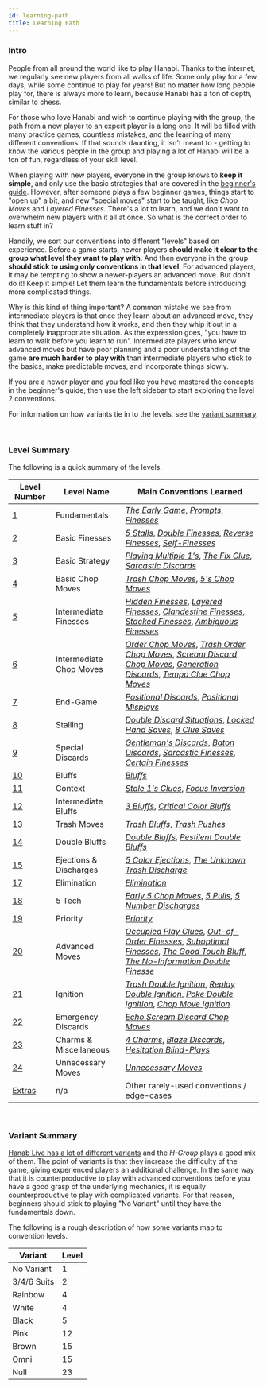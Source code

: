 ```yaml
---
id: learning-path
title: Learning Path
---
```


### Intro

People from all around the world like to play Hanabi. Thanks to the internet, we regularly see new players from all walks of life. Some only play for a few days, while some continue to play for years! But no matter how long people play for, there is always more to learn, because Hanabi has a ton of depth, similar to chess.

For those who love Hanabi and wish to continue playing with the group, the path from a new player to an expert player is a long one. It will be filled with many practice games, countless mistakes, and the learning of many different conventions. If that sounds daunting, it isn't meant to - getting to know the various people in the group and playing a lot of Hanabi will be a ton of fun, regardless of your skill level.

When playing with new players, everyone in the group knows to **keep it simple**, and only use the basic strategies that are covered in the [beginner's guide](beginner.mdx). However, after someone plays a few beginner games, things start to "open up" a bit, and new "special moves" start to be taught, like _Chop Moves_ and _Layered Finesses_. There's a lot to learn, and we don't want to overwhelm new players with it all at once. So what is the correct order to learn stuff in?

Handily, we sort our conventions into different "levels" based on experience. Before a game starts, newer players **should make it clear to the group what level they want to play with**. And then everyone in the group **should stick to using only conventions in that level**. For advanced players, it may be tempting to show a newer-players an advanced move. But don't do it! Keep it simple! Let them learn the fundamentals before introducing more complicated things.

Why is this kind of thing important? A common mistake we see from intermediate players is that once they learn about an advanced move, they think that they understand how it works, and then they whip it out in a completely inappropriate situation. As the expression goes, "you have to learn to walk before you learn to run". Intermediate players who know advanced moves but have poor planning and a poor understanding of the game **are much harder to play with** than intermediate players who stick to the basics, make predictable moves, and incorporate things slowly.

If you are a newer player and you feel like you have mastered the concepts in the beginner's guide, then use the left sidebar to start exploring the level 2 conventions.

For information on how variants tie in to the levels, see the [variant summary](#variant-summary).

<br />

### Level Summary

The following is a quick summary of the levels.

| Level Number         | Level Name              | Main Conventions Learned                                                                                                                                                                                                                                                                                                                                                                                                |
| -------------------- | ----------------------- | ----------------------------------------------------------------------------------------------------------------------------------------------------------------------------------------------------------------------------------------------------------------------------------------------------------------------------------------------------------------------------------------------------------------------- |
| [1](level-1.mdx)     | Fundamentals            | _[The Early Game](level-1.mdx#the-early-game)_, _[Prompts](level-1.mdx#the-prompt)_, _[Finesses](level-1.mdx#the-finesse)_                                                                                                                                                                                                                                                                                              |
| [2](level-2.mdx)     | Basic Finesses          | _[5 Stalls](level-2.mdx#the-5-stall-cluing-off-chop-5s)_, _[Double Finesses](level-2.mdx#the-double-finesse--triple-finesse--quadruple-finesse)_, _[Reverse Finesses](level-2.mdx#the-reverse-finesse)_, _[Self-Finesses](level-2.mdx#the-self-finesse)_                                                                                                                                                                |
| [3](level-3.mdx)     | Basic Strategy          | _[Playing Multiple 1's](level-3.mdx#playing-multiple-1s)_, _[The Fix Clue](level-3.mdx#the-fix-clue)_, _[Sarcastic Discards](level-3.mdx#the-sarcastic-discard)_                                                                                                                                                                                                                                                        |
| [4](level-4.mdx)     | Basic Chop Moves        | _[Trash Chop Moves](level-4.mdx#the-trash-chop-move)_, _[5's Chop Moves](level-4.mdx#the-5s-chop-move-5cm)_                                                                                                                                                                                                                                                                                                             |
| [5](level-5.mdx)     | Intermediate Finesses   | _[Hidden Finesses](level-5.mdx#the-hidden-finesse)_, _[Layered Finesses](level-5.mdx#the-layered-finesse)_, _[Clandestine Finesses](level-5.mdx#the-clandestine-finesse)_, _[Stacked Finesses](level-5.mdx#the-stacked-finesse)_, _[Ambiguous Finesses](level-5.mdx#the-ambiguous-finesse)_                                                                                                                             |
| [6](level-6.mdx)     | Intermediate Chop Moves | _[Order Chop Moves](level-6.mdx#the-order-chop-move-ocm)_, _[Trash Order Chop Moves](level-6.mdx#the-trash-order-chop-move-tocm)_, _[Scream Discard Chop Moves](level-6.mdx#the-scream-discard-chop-move-sdcm)_, _[Generation Discards](level-6.mdx#the-generation-discard)_, _[Tempo Clue Chop Moves](level-6.mdx#the-tempo-clue-chop-move-tccm)_                                                                      |
| [7](level-7.mdx)     | End-Game                | _[Positional Discards](level-7.mdx#the-positional-discard-indicating-a-play-with-a-discard)_, _[Positional Misplays](level-7.mdx#the-positional-misplay-indicating-a-play-with-a-misplay)_                                                                                                                                                                                                                              |
| [8](level-8.mdx)     | Stalling                | _[Double Discard Situations](level-8.mdx#double-discard-situations--double-discard-avoidance-dda-severity-2-stalling)_, _[Locked Hand Saves](level-8.mdx#the-locked-hand-save-lhs)_, _[8 Clue Saves](level-8.mdx#the-8-clue-save-8cs)_                                                                                                                                                                                  |
| [9](level-9.mdx)     | Special Discards        | _[Gentleman's Discards](level-9.mdx#the-gentlemans-discard)_, _[Baton Discards](level-9.mdx#the-baton-discard)_, _[Sarcastic Finesses](level-9.mdx#the-sarcastic-finesse)_, _[Certain Finesses](level-9.mdx#the-certain-finesse--the-certain-discard)_                                                                                                                                                                  |
| [10](level-10.mdx)   | Bluffs                  | _[Bluffs](level-10.mdx#the-bluff)_                                                                                                                                                                                                                                                                                                                                                                                      |
| [11](level-11.mdx)   | Context                 | _[Stale 1's Clues](level-11.mdx#the-stale-1s-clue)_, _[Focus Inversion](level-11.mdx#focus-inversion)_                                                                                                                                                                                                                                                                                                                  |
| [12](level-12.mdx)   | Intermediate Bluffs     | _[3 Bluffs](level-12.mdx#the-3-bluff)_, _[Critical Color Bluffs](level-12.mdx#the-critical-color-bluff)_                                                                                                                                                                                                                                                                                                                |
| [13](level-13.mdx)   | Trash Moves             | _[Trash Bluffs](level-13.mdx#the-trash-bluff)_, _[Trash Pushes](level-13.mdx#the-trash-push)_                                                                                                                                                                                                                                                                                                                           |
| [14](level-14.mdx)   | Double Bluffs           | _[Double Bluffs](level-14.mdx#the-double-bluff)_, _[Pestilent Double Bluffs](level-14.mdx#the-pestilent-double-bluff-pdb)_                                                                                                                                                                                                                                                                                              |
| [15](level-15.mdx)   | Ejections & Discharges  | _[5 Color Ejections](level-15.mdx#the-5-color-ejection-5ce)_, _[The Unknown Trash Discharge](level-15.mdx#the-unknown-trash-discharge-1-for-1-form-utd)_                                                                                                                                                                                                                                                                |
| [17](level-17.mdx)   | Elimination             | _[Elimination](level-17.mdx#elimination--elimination-notes)_                                                                                                                                                                                                                                                                                                                                                            |
| [18](level-18.mdx)   | 5 Tech                  | _[Early 5 Chop Moves](level-18.mdx#the-early-5s-chop-move)_, _[5 Pulls](level-18.mdx#the-5-pull)_, _[5 Number Discharges](level-18.mdx#5-number-discharge-5nd)_                                                                                                                                                                                                                                                         |
| [19](level-19.mdx)   | Priority                | _[Priority](level-19.mdx#the-priority-prompt--the-priority-finesse)_                                                                                                                                                                                                                                                                                                                                                    |
| [20](level-20.mdx)   | Advanced Moves          | _[Occupied Play Clues](level-20.mdx#the-occupied-play-clue--the-occupied-finesse-opc)_, _[Out-of-Order Finesses](level-20.mdx#the-out-of-order-finesse)_, _[Suboptimal Finesses](level-20.mdx#the-suboptimal-prompt--the-suboptimal-finesse--the-suboptimal-bluff)_, _[The Good Touch Bluff](level-20.mdx#the-good-touch-bluff)_, _[The No-Information Double Finesse](level-20.mdx#the-no-information-double-finesse)_ |
| [21](level-21.mdx)   | Ignition                | _[Trash Double Ignition](level-21.mdx#the-trash-double-ignition)_, _[Replay Double Ignition](level-21.mdx#the-replay-double-ignition)_, _[Poke Double Ignition](level-21.mdx#the-poke-double-ignition)_, _[Chop Move Ignition](level-21.mdx#the-chop-move-ignition)_                                                                                                                                                    |
| [22](level-22.mdx)   | Emergency Discards      | _[Echo Scream Discard Chop Moves](level-22.mdx#the-echo-scream-discard-chop-move)_                                                                                                                                                                                                                                                                                                                                      |
| [23](level-23.mdx)   | Charms & Miscellaneous  | _[4 Charms](level-23.mdx#the-4-charm)_, _[Blaze Discards](level-23.mdx#the-blaze-discard)_, _[Hesitation Blind-Plays](level-23.mdx#the-hesitation-blind-play)_                                                                                                                                                                                                                                                          |
| [24](level-24.mdx)   | Unnecessary Moves       | _[Unnecessary Moves](level-24.mdx#unnecessary-moves)_                                                                                                                                                                                                                                                                                                                                                                   |
| [Extras](extras.mdx) | n/a                     | Other rarely-used conventions / edge-cases                                                                                                                                                                                                                                                                                                                                                                              |

<br />

### Variant Summary

[Hanab Live has a lot of different variants](https://github.com/Hanabi-Live/hanabi-live/blob/main/docs/VARIANTS.md) and the _H-Group_ plays a good mix of them. The point of variants is that they increase the difficulty of the game, giving experienced players an additional challenge. In the same way that it is counterproductive to play with advanced conventions before you have a good grasp of the underlying mechanics, it is equally counterproductive to play with complicated variants. For that reason, beginners should stick to playing "No Variant" until they have the fundamentals down.

The following is a rough description of how some variants map to convention levels.

| Variant     | Level |
| ----------- | ----- |
| No Variant  | 1     |
| 3/4/6 Suits | 2     |
| Rainbow     | 4     |
| White       | 4     |
| Black       | 5     |
| Pink        | 12    |
| Brown       | 15    |
| Omni        | 15    |
| Null        | 23    |
